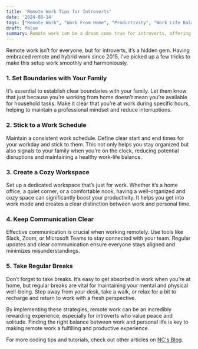 ```yaml
---
title: 'Remote Work Tips for Introverts'
date: '2024-08-14'
tags: ["Remote Work", "Work From Home", "Productivity", "Work Life Balance"]
draft: false
summary: Remote work can be a dream come true for introverts, offering the solitude and focus we thrive on. With insights from my remote and hybrid work experience since 2015, here are some tips to make the most of remote work and transform it into a blend of productivity and pleasure.
---
```


Remote work isn’t for everyone, but for introverts, it’s a hidden gem. Having embraced remote and hybrid work since 2015, I’ve picked up a few tricks to make this setup work smoothly and harmoniously.

### 1. Set Boundaries with Your Family

It’s essential to establish clear boundaries with your family. Let them know that just because you’re working from home doesn’t mean you’re available for household tasks. Make it clear that you’re at work during specific hours, helping to maintain a professional mindset and reduce interruptions.

### 2. Stick to a Work Schedule

Maintain a consistent work schedule. Define clear start and end times for your workday and stick to them. This not only helps you stay organized but also signals to your family when you’re on the clock, reducing potential disruptions and maintaining a healthy work-life balance.

### 3. Create a Cozy Workspace

Set up a dedicated workspace that’s just for work. Whether it’s a home office, a quiet corner, or a comfortable nook, having a well-organized and cozy space can significantly boost your productivity. It helps you get into work mode and creates a clear distinction between work and personal time.

### 4. Keep Communication Clear

Effective communication is crucial when working remotely. Use tools like Slack, Zoom, or Microsoft Teams to stay connected with your team. Regular updates and clear communication ensure everyone stays aligned and minimizes misunderstandings.

### 5. Take Regular Breaks

Don’t forget to take breaks. It’s easy to get absorbed in work when you’re at home, but regular breaks are vital for maintaining your mental and physical well-being. Step away from your desk, take a walk, or relax for a bit to recharge and return to work with a fresh perspective.

By implementing these strategies, remote work can be an incredibly rewarding experience, especially for introverts who value peace and solitude. Finding the right balance between work and personal life is key to making remote work a fulfilling and productive experience.

For more coding tips and tutorials, check out other articles on [NC's Blog](http://nc-andriansyah.me).